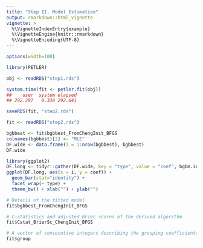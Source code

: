 ```yaml
---
title: "Step II. Model Estimation"
output: rmarkdown::html_vignette
vignette: >
  %\VignetteIndexEntry{example}
  %\VignetteEngine{knitr::rmarkdown}
  %\VignetteEncoding{UTF-8}
---
```


```r
options(width=100)
```

```r
library(PETLER)
```

```r
obj <- readRDS("step1.rds")
```

```r
system.time(fit <- petler.fit(obj))
##    user  system elapsed 
## 292.297   0.338 292.641
```

```r
saveRDS(fit, "step2.rds")
```

```r
fit <- readRDS("step2.rds")
```

```r
bgbbest <- fit$bgbbest_FromChengInit_BFGS
colnames(bgbbest)[2] <- "MLE"
DF.wide <- data.frame(i = 1:nrow(bgbbest), bgbbest)
DF.wide
```

```r
library(ggplot2)
DF.long <- tidyr::gather(DF.wide, key = "type", value = "coef", bgbm.init:BIC.Orig)
ggplot(DF.long, aes(x = i, y = coef)) + 
  geom_bar(stat="identity") + 
  facet_wrap(~ type) + 
  theme_bw() + xlab("") + ylab("") 
```

```r
# Details of the fitted model
fit$bgbbest_FromChengInit_BFGS
```

```r
# C-statistics and adjusted Brier scores of the derived algorithm
fit$Cstat_BrierSc_ChengInit_BFGS
```

```r
# A vector of consecutive integers describing the grouping coefficients
fit$group
```

